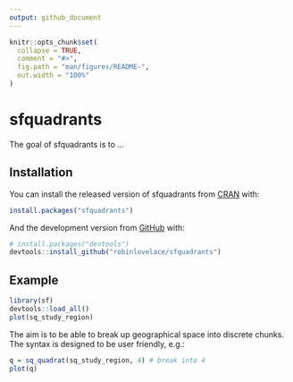 ```yaml
---
output: github_document
---
```


<!-- README.md is generated from README.Rmd. Please edit that file -->

```r
knitr::opts_chunk$set(
  collapse = TRUE,
  comment = "#>",
  fig.path = "man/figures/README-",
  out.width = "100%"
)
```

# sfquadrants

<!-- badges: start -->
<!-- badges: end -->

The goal of sfquadrants is to ...

## Installation

You can install the released version of sfquadrants from [CRAN](https://CRAN.R-project.org) with:

``` r
install.packages("sfquadrants")
```

And the development version from [GitHub](https://github.com/) with:

``` r
# install.packages("devtools")
devtools::install_github("robinlovelace/sfquadrants")
```

## Example

```r
library(sf)
devtools::load_all()
plot(sq_study_region)
```

The aim is to be able to break up geographical space into discrete chunks.
The syntax is designed to be user friendly, e.g.:

```r
q = sq_quadrat(sq_study_region, 4) # break into 4
plot(q)
```


